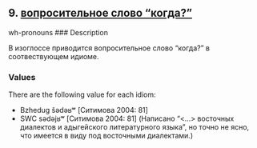 ## 9. <a href =  'https://agricolamz.github.io/The_Circassian_Isoglosses_Database/9.html'>вопросительное слово "когда?"</a>
wh-pronouns
### Description

В изоглоссе приводится вопросительное слово "когда?" в соотвествующем идиоме.

### Values
There are the following value for each idiom:

* Bzhedug  ŝədəʁʷ [Ситимова 2004: 81] 
* SWC  sədəjʁʷ [Ситимова 2004: 81] (Написано "<...> восточных диалектов и адыгейского литературного языка", но точно не ясно, что имеется в виду под восточными диалектами.)

